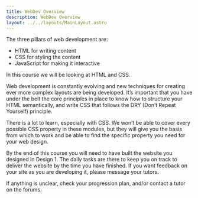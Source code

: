 ```yaml
---
title: WebDev Overview
description: WebDev Overview
layout: ../../layouts/MainLayout.astro
---
```


The three pillars of web development are:

- HTML for writing content
- CSS for styling the content
- JavaScript for making it interactive

In this course we will be looking at HTML and CSS.

Web development is constantly evolving and new techniques for creating ever more complex layouts are being developed. It’s important that you have under the belt the core principles in place to know how to structure your HTML semantically, and write CSS that follows the DRY (Don’t Repeat Yourself) principle.

There is a lot to learn, especially with CSS. We won’t be able to cover every possible CSS property in these modules, but they will give you the basis from which to work and be able to find the specific property you need for your web design.

By the end of this course you will need to have built the website you designed in Design 1. The daily tasks are there to keep you on track to deliver the website by the time you have finished. If you want feedback on your site as you are developing it, please message your tutors.

If anything is unclear, check your progression plan, and/or contact a tutor on the forums.
